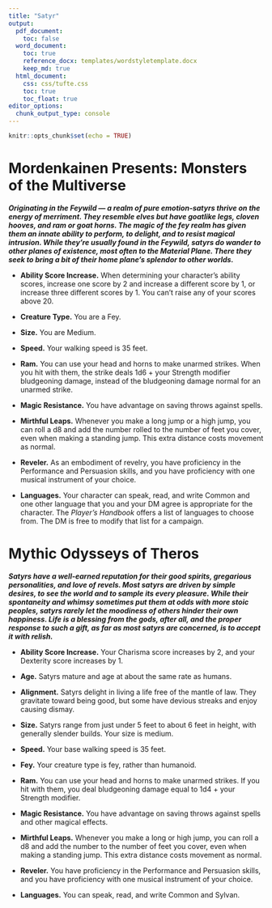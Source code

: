 ```yaml
---
title: "Satyr"
output:
  pdf_document: 
    toc: false
  word_document:
    toc: true
    reference_docx: templates/wordstyletemplate.docx
    keep_md: true
  html_document:
    css: css/tufte.css
    toc: true
    toc_float: true
editor_options:
  chunk_output_type: console
---
```


```r
knitr::opts_chunk$set(echo = TRUE)
```

# **Mordenkainen Presents: Monsters of the Multiverse**

***Originating in the Feywild — a realm of pure emotion-satyrs thrive on the energy of merriment. They resemble elves but have goatlike legs, cloven hooves, and ram or goat horns. The magic of the fey realm has given them an innate ability to perform, to delight, and to resist magical intrusion. While they’re usually found in the Feywild, satyrs do wander to other planes of existence, most often to the Material Plane. There they seek to bring a bit of their home plane’s splendor to other worlds.***

-   **Ability Score Increase.** When determining your character’s ability scores, increase one score by 2 and increase a different score by 1, or increase three different scores by 1. You can't raise any of your scores above 20.

-   **Creature Type.** You are a Fey.

-   **Size.** You are Medium.

-   **Speed.** Your walking speed is 35 feet.

-   **Ram.** You can use your head and horns to make unarmed strikes. When you hit with them, the strike deals 1d6 + your Strength modifier bludgeoning damage, instead of the bludgeoning damage normal for an unarmed strike.

-   **Magic Resistance.** You have advantage on saving throws against spells.

-   **Mirthful Leaps.** Whenever you make a long jump or a high jump, you can roll a d8 and add the number rolled to the number of feet you cover, even when making a standing jump. This extra distance costs movement as normal.

-   **Reveler.** As an embodiment of revelry, you have proficiency in the Performance and Persuasion skills, and you have proficiency with one musical instrument of your choice.

-   **Languages.** Your character can speak, read, and write Common and one other language that you and your DM agree is appropriate for the character. The *Player’s Handbook* offers a list of languages to choose from. The DM is free to modify that list for a campaign.

\newpage

# **Mythic Odysseys of Theros**

***Satyrs have a well-earned reputation for their good spirits, gregarious personalities, and love of revels. Most satyrs are driven by simple desires, to see the world and to sample its every pleasure. While their spontaneity and whimsy sometimes put them at odds with more stoic peoples, satyrs rarely let the moodiness of others hinder their own happiness. Life is a blessing from the gods, after all, and the proper response to such a gift, as far as most satyrs are concerned, is to accept it with relish.***

-   **Ability Score Increase.** Your Charisma score increases by 2, and your Dexterity score increases by 1.

-   **Age.** Satyrs mature and age at about the same rate as humans.

-   **Alignment.** Satyrs delight in living a life free of the mantle of law. They gravitate toward being good, but some have devious streaks and enjoy causing dismay.

-   **Size.** Satyrs range from just under 5 feet to about 6 feet in height, with generally slender builds. Your size is medium.

-   **Speed.** Your base walking speed is 35 feet.

-   **Fey.** Your creature type is fey, rather than humanoid.

-   **Ram.** You can use your head and horns to make unarmed strikes. If you hit with them, you deal bludgeoning damage equal to 1d4 + your Strength modifier.

-   **Magic Resistance.** You have advantage on saving throws against spells and other magical effects.

-   **Mirthful Leaps.** Whenever you make a long or high jump, you can roll a d8 and add the number to the number of feet you cover, even when making a standing jump. This extra distance costs movement as normal.

-   **Reveler.** You have proficiency in the Performance and Persuasion skills, and you have proficiency with one musical instrument of your choice.

```{=html}
<!-- -->
```
-   **Languages.** You can speak, read, and write Common and Sylvan.
